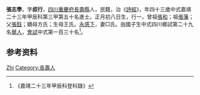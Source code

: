 {{Otheruses|other=名为张志学的其他人物|张志学}}
{{明清人物信息框
| 姓名 = 張志學
| 原名 =
| 圖片名稱= 
| 圖片大小 =
| 圖片說明 = 
| 最高職務 =
| 國家 = 大明 
| 爵位 =
| 籍貫 = [[四川|四川]][[重慶府|重慶府]][[長壽縣|長壽縣]]
| 族裔 = 
| 字號 = 
| 諡號 =
| 出生日期 = 正月初八日
| 出生地點 = 
| 逝世日期 = 卒年不詳 
| 逝世地點 =
| 墓葬 =
| 配偶 = □氏
| 親屬 = 曾祖[[張和|張和]]，祖[[張藩|張藩]]，父[[張鈺|張鈺]]，嫡母方氏；生母王氏
| 出身 =
* 嘉靖二十三年甲辰科同進士出身
| 經歷 =
| 著作 = 
}}
'''張志學'''{{BD|1502年||？年||}}，字'''叔行'''，[[四川|四川]][[重慶府|重慶府]][[長壽縣|長壽縣]]人，民籍，治《[[詩經|詩經]]》，年四十三歲中式嘉靖二十三年甲辰科第三甲第五十名進士。正月初八日生，行一，曾祖[[張和|張和]]；祖[[張藩|張藩]]；父[[張鈺|張鈺]]；嫡母方氏；生母王氏。[[永感下|永感下]]，妻□氏。由國子生中式四川鄉試第二十九名[[舉人|舉人]]，[[會試|會試]]中式第一百三十名<ref>《嘉靖二十三年甲辰科登科錄》</ref>。

== 参考资料 ==
{{reflist}}

{{嘉靖二十三年甲辰科殿试金榜}}

{{Authority control}}

{{DEFAULTSORT:Zhang张}}
[[Category:张姓|Zhi]]
[[Category:長壽人|Category:長壽人]]


{{明朝人物小作品}}
